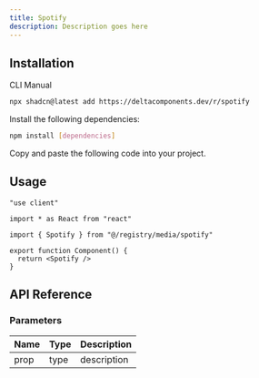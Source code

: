 ```yaml
---
title: Spotify
description: Description goes here
---
```


<ComponentPreview name="spotify-demo" />

## Installation

<Tabs defaultValue="cli">

<TabsList>
  <TabsTrigger value="cli">CLI</TabsTrigger>
  <TabsTrigger value="manual">Manual</TabsTrigger>
</TabsList>

<TabsContent value="cli">

```bash
npx shadcn@latest add https://deltacomponents.dev/r/spotify
```

</TabsContent>

<TabsContent value="manual">

<Steps>

<Step>Install the following dependencies:</Step>

```bash
npm install [dependencies]
```

<Step>Copy and paste the following code into your project.</Step>

<ComponentSource name="spotify" />

</Steps>

</TabsContent>

</Tabs>

## Usage

```tsx
"use client"

import * as React from "react"

import { Spotify } from "@/registry/media/spotify"

export function Component() {
  return <Spotify />
}
```

## API Reference

### Parameters

| Name | Type | Description |
| ---- | ---- | ----------- |
| prop | type | description |
